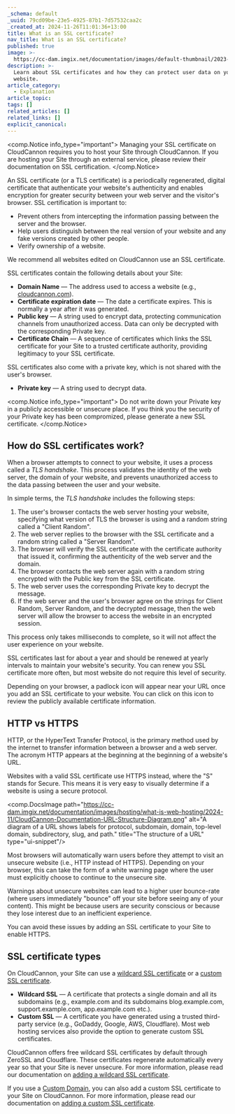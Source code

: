 ```yaml
---
_schema: default
_uuid: 79cd09be-23e5-4925-87b1-7d57532caa2c
_created_at: 2024-11-26T11:01:36+13:00
title: What is an SSL certificate?
nav_title: What is an SSL certificate?
published: true
image: >-
  https://cc-dam.imgix.net/documentation/images/default-thumbnail/2023-Q4/CloudCannon-Documentation-Thumbnail.png
description: >-
  Learn about SSL certificates and how they can protect user data on your
  website.
article_category:
  - Explanation
article_topic:
tags: []
related_articles: []
related_links: []
explicit_canonical:
---
```

<comp.Notice info_type="important">
  Managing your SSL certificate on CloudCannon requires you to host your Site through CloudCannon. If you are hosting your Site through an external service, please review their documentation on SSL certification.
</comp.Notice>

An SSL certificate (or a TLS certificate) is a periodically regenerated, digital certificate that authenticate your website's authenticity and enables encryption for greater security between your web server and the visitor's browser. SSL certification is important to:

* Prevent others from intercepting the information passing between the server and the browser.
* Help users distinguish between the real version of your website and any fake versions created by other people.
* Verify ownership of a website.

We recommend all websites edited on CloudCannon use an SSL certificate.

SSL certificates contain the following details about your Site:

* **Domain Name** — The address used to access a website (e.g., [cloudcannon.com](https://cloudcannon.com/)).
* **Certificate expiration date** — The date a certificate expires. This is normally a year after it was generated.
* **Public key** — A string used to encrypt data, protecting communication channels from unauthorized access. Data can only be decrypted with the corresponding Private key.
* **Certificate Chain** — A sequence of certificates which links the SSL certificate for your Site to a trusted certificate authority, providing legitimacy to your SSL certificate.

SSL certificates also come with a private key, which is not shared with the user's browser.

* **Private key** — A string used to decrypt data.

<comp.Notice info_type="important">
  Do not write down your Private key in a publicly accessible or unsecure place. If you think you the security of your Private key has been compromized, please generate a new SSL certificate.
</comp.Notice>

## How do SSL certificates work?

When a browser attempts to connect to your website, it uses a process called a *TLS handshake*. This process validates the identity of the web server, the domain of your website, and prevents unauthorized access to the data passing between the user and your website.

In simple terms, the *TLS handshake* includes the following steps:

1. The user's browser contacts the web server hosting your website, specifying what version of TLS the browser is using and a random string called a "Client Random".
2. The web server replies to the browser with the SSL certificate and a random string called a "Server Random".
3. The browser will verify the SSL certificate with the certificate authority that issued it, confirming the authenticity of the web server and the domain.
4. The browser contacts the web server again with a random string encrypted with the Public key from the SSL certificate.
5. The web server uses the corresponding Private key to decrypt the message.
6. If the web server and the user's browser agree on the strings for Client Random, Server Random, and the decrypted message, then the web server will allow the browser to access the website in an encrypted session.

This process only takes milliseconds to complete, so it will not affect the user experience on your website.

SSL certificates last for about a year and should be renewed at yearly intervals to maintain your website's security. You can renew you SSL certificate more often, but most website do not require this level of security.

Depending on your browser, a padlock icon will appear near your URL once you add an SSL certificate to your website. You can click on this icon to review the publicly available certificate information.

## HTTP vs HTTPS

HTTP, or the HyperText Transfer Protocol, is the primary method used by the internet to transfer information between a browser and a web server. The acronym HTTP appears at the beginning at the beginning of a website's URL.

Websites with a valid SSL certificate use HTTPS instead, where the "S" stands for Secure. This means it is very easy to visually determine if a website is using a secure protocol.

<comp.DocsImage path="https://cc-dam.imgix.net/documentation/images/hosting/what-is-web-hosting/2024-11/CloudCannon-Documentation-URL-Structure-Diagram.png" alt="A diagram of a URL shows labels for protocol, subdomain, domain, top-level domain, subdirectory, slug, and path." title="The structure of a URL" type="ui-snippet"/>

Most browsers will automatically warn users before they attempt to visit an unsecure website (i.e., HTTP instead of HTTPS). Depending on your browser, this can take the form of a white warning page where the user must explicitly choose to continue to the unsecure site.

Warnings about unsecure websites can lead to a higher user bounce-rate (where users immediately "bounce" off your site before seeing any of your content). This might be because users are security conscious or because they lose interest due to an inefficient experience.

You can avoid these issues by adding an SSL certificate to your Site to enable HTTPS.

## SSL certificate types

On CloudCannon, your Site can use a [wildcard SSL certificate](/documentation/articles/https-support-for-your-sites-hosted-on-cloudcannon/) or a [custom SSL certificate](/documentation/articles/add-a-custom-ssl-certificate/).

* **Wildcard SSL** — A certificate that protects a single domain and all its subdomains (e.g., example.com and its subdomains blog.example.com, support.example.com, app.example.com etc.).
* **Custom SSL** — A certificate you have generated using a trusted third-party service (e.g., GoDaddy, Google, AWS, Cloudflare). Most web hosting services also provide the option to generate custom SSL certificates.

CloudCannon offers free wildcard SSL certificates by default through ZeroSSL and Cloudflare. These certificates regenerate automatically every year so that your Site is never unsecure. For more information, please read our documentation on [adding a wildcard SSL certificate](/documentation/articles/https-support-for-your-sites-hosted-on-cloudcannon/).

If you use a [Custom Domain](/documentation/articles/what-is-a-custom-domain/), you can also add a custom SSL certificate to your Site on CloudCannon. For more information, please read our documentation on [adding a custom SSL certificate](/documentation/articles/add-a-custom-ssl-certificate/).